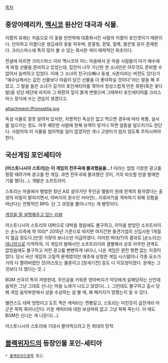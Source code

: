 [[목차]]

== 중앙아메리카, [[멕시코]] 원산인 대극과 식물. ==

이름의 유래는 처음으로 이 꽃을 만천하에 대중화시킨 사람의 이름이 포인셋이기 때문이다. 단아하고 아름다운 생김새의 꽃을 피우며, 분홍빛, 흰빛, 얼룩, 붉은빛 등이 존재한다. 크리스마스에 특히 많이 볼 수 있는 화사한 색이 매력적인 화초이다.

전설에 따르면 크리스마스 이브 멕시코의 어느 마을에서 온 마을 사람들이 아기 예수에게 바칠 선물을 준비하고 있었는데, 집안이 너무 가난한 한 소녀만은 아무것도 준비할 수 없어서 슬퍼하고 있었다. 이에 그 소녀의 친구(오빠나 동생, 사촌이라는 버전도 있다)가 "예수님께서는 값진 선물보다 마음이 담긴 선물을 더 좋아하실 것이다"라는 말을 해 주었고, 그 말을 들은 소녀가 길가의 포인세티아를 꺾어서 정성스럽게 만든 화환(혹은 꽃다발)을 성당 제단에 바치자 그 화환의 잎이 붉게 변했으며 그때부터 포인세티아를 크리스마스 장식에 쓰는 관습이 생겼다고.

attachment:/Poinsettia.jpg


독성 식물로 잘못 알려저 있지만, 치명적인 독성은 없고 먹으면 경우에 따라 복통, 설사를 일으키는 정도. 아주 예민한 사람에 한해 유액이 닿거나 하면 염증을 일으키기도 한단다. 사람이야 이 식물을 씹어먹을 일이 없겠지만 개나 고양이가 씹지 않도록 주의시켜야 한다.


== 국산게임 포인세티아 ==
'''[어스토니시아 스토리]는 이 게임의 전주곡에 불과했음을...!''' 이라는 엄청 거창한 광고를 펑펑 때려가며 광고를 한 게임. 과연 전주곡에 불과했던 것이, 거의 비슷할 만큼 발매연기를 했다(...). 개발은 소프트라이.

스토리는 마을에서 평범한 청년 A로 살아가던 주인공 멜빌이 원래 천계의 왕자였다는 출생의 비밀이 밝혀지면서, 아버지의 원수인 카라얀(...지휘자?)을 격파하기 위해 모험을 떠난다는 전형적인 RPG. 단 그 과정을 풀어나가는 게 병맛이다.

[http://egloos.zum.com/jampuri/v/4860838 게임을 잘 설명해주고 있는 리뷰]

어스토니시아 스토리의 대박으로 대박을 쳤음에도 불구하고, 이익을 받았던 소프트라이는 손노리측에 약 100[* 2015년 기준으로 따지면 여지간한 중견기업의 신입사원 1개월치 월급 정도다.]만원 가량의 보너스만 지급하였다. 이러한 박대(?)의 결과로 [손노리]는 [[데니암]]으로 이적하여, 이 게임의 발매사인 소프트라이와 결별해서 상호 아무런 관계도 없었음에도 불구하고 저런 광고를 뻔뻔하게 내더니, 나온 게임은 완전 형편 없는 지경이었다. 당시 국산 게임의 고질적 문제였지만 애초에 상정한 게임 시스템이나 각종 요소가 거의 다 짤려버렸던 것(어스토는 물론이고 [창세기전] 등도 다 이모양이었다. 문제는 그것보다 더 했다는 것..)

BGM 선곡이 특히 꺼벙한데, 주인공을 키워준 양아버지가 악당에게 살해당하는 신인데 음악은 그냥 그대로 신나는 마을 노래가 나오고 앉았다(...). 그런데도 불구하고 출시 당해 게임 음악부문에서 상을 수상하는 걸 볼 때, 왜 패키지가 망했는지 알 수 있다.

밸런스도 대략 엉망이고 도트 찍은 캐릭터는 찐빵같고, 스토리는 미친듯이 급전개라 아군은 픽픽 죽어나간다. 키운 캐릭터에 대한 보상따위 없고 그냥 픽픽 죽는다. 이 때도 BGM은 신나는 게 나온다(...).

어스토니시아 스토리에 기대서 팔아먹으려고 든 희대의 망작.

== [[블랙위자드]]의 등장인물 포인-세티아 ==
 * [[블랙위자드]]항목 참고.

